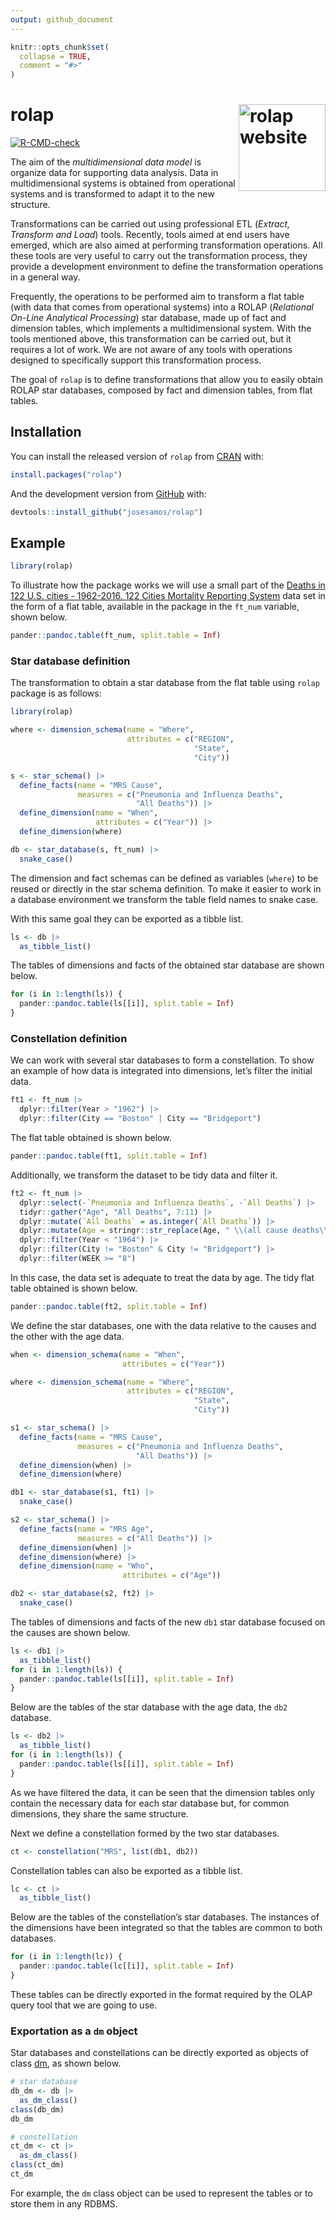 ```yaml
---
output: github_document
---
```


<!-- README.md is generated from README.Rmd. Please edit that file -->

```r
knitr::opts_chunk$set(
  collapse = TRUE,
  comment = "#>"
)
```

# rolap <a href="https://josesamos.github.io/rolap/"><img src="man/figures/logo.png" align="right" height="139" alt="rolap website" /></a>

<!-- badges: start -->
[![R-CMD-check](https://github.com/josesamos/rolap/actions/workflows/R-CMD-check.yaml/badge.svg)](https://github.com/josesamos/rolap/actions/workflows/R-CMD-check.yaml)
<!-- badges: end -->

<!-- [![Codecov test coverage](https://codecov.io/gh/josesamos/rolap/branch/master/graph/badge.svg)](https://app.codecov.io/gh/josesamos/rolap?branch=master) -->

The aim of the *multidimensional data model* is organize data for supporting data analysis. Data in multidimensional systems is obtained from operational systems and is transformed to adapt it to the new structure.

Transformations can be carried out using professional ETL (*Extract, Transform and Load*) tools. Recently, tools aimed at end users have emerged, which are also aimed at performing transformation operations. All these tools are very useful to carry out the transformation process, they provide a development environment to define the transformation operations in a general way.

Frequently, the operations to be performed aim to transform a flat table (with data that comes from operational systems) into a ROLAP (*Relational On-Line Analytical Processing*) star database, made up of fact and dimension tables, which implements a multidimensional system. With the tools mentioned above, this transformation can be carried out, but it requires a lot of work. We are not aware of any tools with operations designed to specifically support this transformation process. 

The goal of `rolap` is to define transformations that allow you to easily obtain ROLAP star databases, composed by fact and dimension tables, from flat tables. 

## Installation

You can install the released version of `rolap` from [CRAN](https://CRAN.R-project.org) with:

``` r
install.packages("rolap")
```

And the development version from [GitHub](https://github.com/) with:

``` r
devtools::install_github("josesamos/rolap")
```

## Example

```r
library(rolap)
```

To illustrate how the package works we will use a small part of the [Deaths in 122 U.S. cities - 1962-2016. 122 Cities Mortality Reporting System](https://catalog.data.gov/dataset/deaths-in-122-u-s-cities-1962-2016-122-cities-mortality-reporting-system) data set in the form of a flat table, available in the package in the `ft_num` variable, shown below.

```r
pander::pandoc.table(ft_num, split.table = Inf)
```

### Star database definition

The transformation to obtain a star database from the flat table using `rolap` package is as follows:

```r
library(rolap)

where <- dimension_schema(name = "Where",
                          attributes = c("REGION",
                                         "State",
                                         "City"))

s <- star_schema() |>
  define_facts(name = "MRS Cause",
               measures = c("Pneumonia and Influenza Deaths",
                            "All Deaths")) |>
  define_dimension(name = "When",
                   attributes = c("Year")) |>
  define_dimension(where)

db <- star_database(s, ft_num) |>
  snake_case()
```

The dimension and fact schemas can be defined as variables (`where`) to be reused or directly in the star schema definition. To make it easier to work in a database environment we transform the table field names to snake case. 

With this same goal they can be exported as a tibble list.

```r
ls <- db |>
  as_tibble_list()
```

The tables of dimensions and facts of the obtained star database are shown below.

```r
for (i in 1:length(ls)) {
  pander::pandoc.table(ls[[i]], split.table = Inf)
}
```


### Constellation definition

We can work with several star databases to form a constellation. To show an example of how data is integrated into dimensions, let's filter the initial data. 

```r
ft1 <- ft_num |>
  dplyr::filter(Year > "1962") |>
  dplyr::filter(City == "Boston" | City == "Bridgeport")
```

The flat table obtained is shown below.

```r
pander::pandoc.table(ft1, split.table = Inf)
```

Additionally, we transform the dataset to be tidy data and filter it.

```r
ft2 <- ft_num |>
  dplyr::select(-`Pneumonia and Influenza Deaths`, -`All Deaths`) |>
  tidyr::gather("Age", "All Deaths", 7:11) |>
  dplyr::mutate(`All Deaths` = as.integer(`All Deaths`)) |>
  dplyr::mutate(Age = stringr::str_replace(Age, " \\(all cause deaths\\)", "")) |>
  dplyr::filter(Year < "1964") |>
  dplyr::filter(City != "Boston" & City != "Bridgeport") |>
  dplyr::filter(WEEK >= "8")
```

In this case, the data set is adequate to treat the data by age. The tidy flat table obtained is shown below.

```r
pander::pandoc.table(ft2, split.table = Inf)
```

We define the star databases, one with the data relative to the causes and the other with the age data.

```r
when <- dimension_schema(name = "When",
                         attributes = c("Year"))

where <- dimension_schema(name = "Where",
                          attributes = c("REGION",
                                         "State",
                                         "City"))

s1 <- star_schema() |>
  define_facts(name = "MRS Cause",
               measures = c("Pneumonia and Influenza Deaths",
                            "All Deaths")) |>
  define_dimension(when) |>
  define_dimension(where)

db1 <- star_database(s1, ft1) |>
  snake_case()

s2 <- star_schema() |>
  define_facts(name = "MRS Age",
               measures = c("All Deaths")) |>
  define_dimension(when) |>
  define_dimension(where) |>
  define_dimension(name = "Who",
                         attributes = c("Age"))

db2 <- star_database(s2, ft2) |>
  snake_case()
```

The tables of dimensions and facts of the new `db1` star database focused on the causes are shown below.

```r
ls <- db1 |>
  as_tibble_list()
for (i in 1:length(ls)) {
  pander::pandoc.table(ls[[i]], split.table = Inf)
}
```

Below are the tables of the star database with the age data, the `db2` database.

```r
ls <- db2 |>
  as_tibble_list()
for (i in 1:length(ls)) {
  pander::pandoc.table(ls[[i]], split.table = Inf)
}
```

As we have filtered the data, it can be seen that the dimension tables only contain the necessary data for each star database but, for common dimensions, they share the same structure.

Next we define a constellation formed by the two star databases.

```r
ct <- constellation("MRS", list(db1, db2))
```

Constellation tables can also be exported as a tibble list.

```r
lc <- ct |>
  as_tibble_list()
```

Below are the tables of the constellation's star databases. The instances of the dimensions have been integrated so that the tables are common to both databases.

```r
for (i in 1:length(lc)) {
  pander::pandoc.table(lc[[i]], split.table = Inf)
}
```

These tables can be directly exported in the format required by the OLAP query tool that we are going to use.

### Exportation as a `dm` object

Star databases and constellations can be directly exported as objects of class [dm](https://cran.r-project.org/package=dm), as shown below.

```r
# star database
db_dm <- db |>
  as_dm_class()
class(db_dm)
db_dm
```

```r
# constellation
ct_dm <- ct |>
  as_dm_class()
class(ct_dm)
ct_dm
```

For example, the `dm` class object can be used to represent the tables or to store them in any RDBMS.
